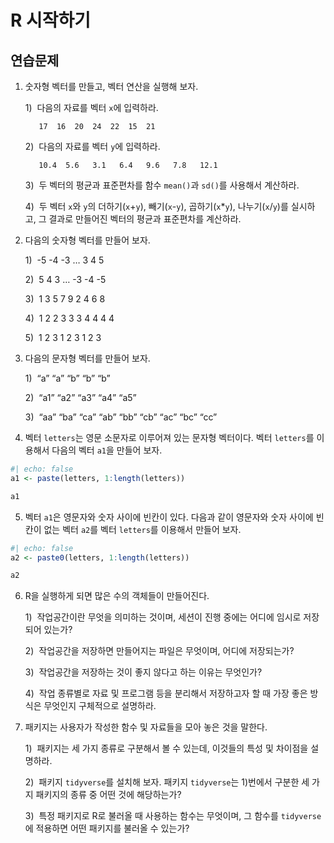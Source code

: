 # R 시작하기 {#sec-R-start}

## 연습문제 {.unnumbered}

1. 숫자형 벡터를 만들고, 벡터 연산을 실행해 보자. 

     1\)\   다음의 자료를 벡터 `x`에 입력하라. 

          17  16  20  24  22  15  21

     2\)\   다음의 자료를 벡터 `y`에 입력하라.

          10.4  5.6   3.1   6.4   9.6   7.8   12.1  

     3\)\   두 벡터의 평균과 표준편차를 함수 `mean()`과 `sd()`를 사용해서 계산하라. 
    
     4\)\   두 벡터 `x`와 `y`의 더하기(`x`+`y`), 빼기(`x`-`y`), 곱하기(`x`*`y`), 나누기(`x`/`y`)를 실시하고, 그 결과로 만들어진 벡터의 평균과 표준편차를 계산하라.
    
2. 다음의 숫자형 벡터를 만들어 보자.

    1\)\    -5      -4      -3     $\ldots$    3     4     5
    
    2\)\    5       4         3         $\ldots$         -3         -4         -5
    
    3\)\   1         3         5         7         9         2         4         6         8
    
    4\)\    1         2         2         3         3         3         4        4         4         4   
    
    5\)\    1         2         3         1        2         3         1         2         3 
    
3. 다음의 문자형 벡터를 만들어 보자. 

    1\)\  "a"        "a"         "b"         "b"         "b" 
    
    2\)\   "a1"        "a2"        "a3"        "a4"        "a5" 
    
    3\)\   "aa"        "ba"        "ca"        "ab"        "bb"        "cb"        "ac"        "bc"   "cc"       


4. 벡터 `letters`는 영문 소문자로 이루어져 있는 문자형 벡터이다. 벡터 `letters`를 이용해서 다음의 벡터 `a1`을 만들어 보자. 
   
```r
#| echo: false
a1 <- paste(letters, 1:length(letters))
```

```r
a1
```

5. 벡터 `a1`은 영문자와 숫자 사이에 빈칸이 있다. 다음과 같이 영문자와 숫자 사이에 빈칸이 없는 벡터 `a2`를 벡터 `letters`를 이용해서 만들어 보자. 
    
```r
#| echo: false
a2 <- paste0(letters, 1:length(letters))
```

```r
a2
```


6. R을 실행하게 되면 많은 수의 객체들이 만들어진다. 

    1\)\   작업공간이란 무엇을 의미하는 것이며, 세션이 진행 중에는 어디에 임시로 저장되어 있는가?
    
    2\)\   작업공간을 저장하면 만들어지는 파일은 무엇이며, 어디에 저장되는가?
    
    3\)\   작업공간을 저장하는 것이 좋지 않다고 하는 이유는 무엇인가?
    
    4\)\   작업 종류별로 자료 및 프로그램 등을 분리해서 저장하고자 할 때 가장 좋은 방식은 무엇인지 구체적으로 설명하라. 


7. 패키지는 사용자가 작성한 함수 및 자료들을 모아 놓은 것을 말한다.

    1\)\   패키지는 세 가지 종류로 구분해서 볼 수 있는데, 이것들의 특성 및 차이점을 설명하라. 
    
    2\)\   패키지 `tidyverse`를 설치해 보자. 패키지 `tidyverse`는 1)번에서 구분한 세 가지 패키지의 종류 중 어떤 것에 해당하는가?
    
    3\)\   특정 패키지로 R로 불러올 때 사용하는 함수는 무엇이며, 그 함수를 `tidyverse`에 적용하면 어떤 패키지를 불러올 수 있는가?






